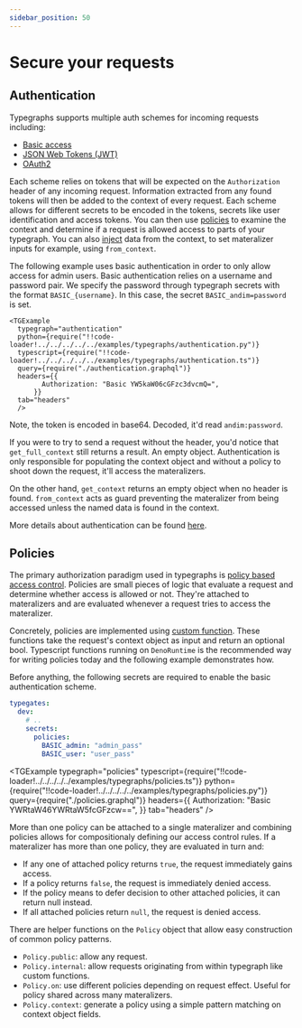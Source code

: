 ```yaml
---
sidebar_position: 50
---
```



# Secure your requests

## Authentication

Typegraphs supports multiple auth schemes for incoming requests including:

- [Basic access](/docs/reference/typegate/authentication#basic-authentication)
- [JSON Web Tokens (JWT)](/docs/reference/typegate/authentication#jwt-authentication)
- [OAuth2](/docs/reference/typegate/authentication#oauth2-authorization)

Each scheme relies on tokens that will be expected on the `Authorization` header of any incoming request. Information extracted from any found tokens will then be added to the context of every request. Each scheme allows for different secrets to be encoded in the tokens, secrets like user identification and access tokens. You can then use [policies](/docs/reference/policies) to examine the context and determine if a request is allowed access to parts of your typegraph. You can also [inject](/docs/reference/types/injections) data from the context, to set materalizer inputs for example, using `from_context`.

The following example uses basic authentication in order to only allow access for admin users. Basic authentication relies on a username and password pair. We specify the password through typegraph secrets with the format `BASIC_{username}`. In this case, the secret `BASIC_andim=password` is set.

    <TGExample
      typegraph="authentication"
      python={require("!!code-loader!../../../../../examples/typegraphs/authentication.py")}
      typescript={require("!!code-loader!../../../../../examples/typegraphs/authentication.ts")}
      query={require("./authentication.graphql")}
      headers={{
            Authorization: "Basic YW5kaW06cGFzc3dvcmQ=",
          }}
      tab="headers"
      />

Note, the token is encoded in base64. Decoded, it'd read `andim:password`.

If you were to try to send a request without the header, you'd notice that `get_full_context` still returns a result. An empty object. Authentication is only responsible for populating the context object and without a policy to shoot down the request, it'll access the materalizers.

On the other hand, `get_context` returns an empty object when no header is found. `from_context` acts as guard preventing the materalizer from being accessed unless the named data is found in the context.

More details about authentication can be found [here](/docs/reference/typegate/authentication).

## Policies

The primary authorization paradigm used in typegraphs is [policy based access control](/docs/reference/policies#policy-based-access-control-pbac). Policies are small pieces of logic that evaluate a request and determine whether access is allowed or not. They're attached to materalizers and are evaluated whenever a request tries to access the materalizer.

Concretely, policies are implemented using [custom function](/docs/guides/external-functions). These functions take the request's context object as input and return an optional bool. Typescript functions running on `DenoRuntime` is the recommended way for writing policies today and the following example demonstrates how.

Before anything, the following secrets are required to enable the basic authentication scheme.

```yaml
typegates:
  dev:
    # ..
    secrets:
      policies:
        BASIC_admin: "admin_pass"
        BASIC_user: "user_pass"
```

<TGExample
  typegraph="policies"
  typescript={require("!!code-loader!../../../../../examples/typegraphs/policies.ts")}
  python={require("!!code-loader!../../../../../examples/typegraphs/policies.py")}
  query={require("./policies.graphql")}
  headers={{
    Authorization: "Basic YWRtaW46YWRtaW5fcGFzcw==",
  }}
  tab="headers"
/>

More than one policy can be attached to a single materalizer and combining policies allows for compositionaly defining our access control rules. If a materalizer has more than one policy, they are evaluated in turn and:

- If any one of attached policy returns `true`, the request immediately gains access.
- If a policy returns `false`, the request is immediately denied access.
- If the policy means to defer decision to other attached policies, it can return null instead.
- If all attached policies return `null`, the request is denied access.

There are helper functions on the `Policy` object that allow easy construction of common policy patterns.

- `Policy.public`: allow any request.
- `Policy.internal`: allow requests originating from within typegraph like custom functions.
- `Policy.on`: use different policies depending on request effect. Useful for policy shared across many materalizers.
- `Policy.context`: generate a policy using a simple pattern matching on context object fields.
